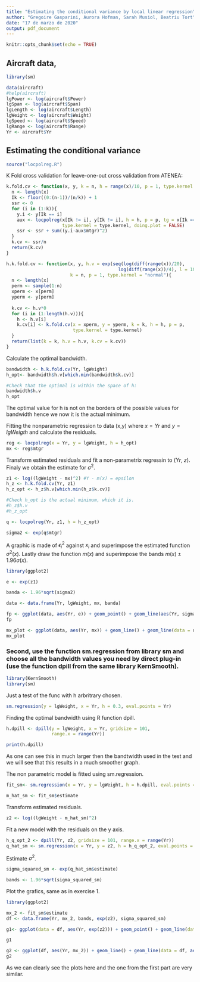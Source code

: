 ```yaml
---
title: "Estimating the conditional variance by local linear regression"
author: "Gregoire Gasparini, Aurora Hofman, Sarah Musiol, Beatriu Tort"
date: "17 de marzo de 2020"
output: pdf_document
---
```


```r
knitr::opts_chunk$set(echo = TRUE)
```

## Aircraft data, 

```r
library(sm)

data(aircraft)
#help(aircraft)
lgPower <- log(aircraft$Power)
lgSpan <- log(aircraft$Span)
lgLength <- log(aircraft$Length)
lgWeight <- log(aircraft$Weight)
lgSpeed <- log(aircraft$Speed)
lgRange <- log(aircraft$Range)
Yr <- aircraft$Yr
```

## Estimating the conditional variance

```r
source("locpolreg.R")
```

K Fold cross validation for leave-one-out cross validation from ATENEA:

```r
k.fold.cv <- function(x, y, k = n, h = range(x)/10, p = 1, type.kernel = "normal"){
  n <- length(x)
  Ik <- floor((0:(n-1))/(n/k)) + 1
  ssr <- 0
  for (i in (1:k)){
    y.i <- y[Ik == i]
    aux <- locpolreg(x[Ik != i], y[Ik != i], h = h, p = p, tg = x[Ik == i],
                     type.kernel = type.kernel, doing.plot = FALSE)
    ssr <- ssr + sum((y.i-aux$mtgr)^2)
  }
  k.cv <- ssr/n
  return(k.cv)
}

h.k.fold.cv <- function(x, y, h.v = exp(seq(log(diff(range(x))/20),
                                          log(diff(range(x))/4), l = 10)), 
                        k = n, p = 1, type.kernel = "normal"){
  n <- length(x)
  perm <- sample(1:n)
  xperm <- x[perm]
  yperm <- y[perm]
  
  k.cv <- h.v*0
  for (i in (1:length(h.v))){
    h <- h.v[i]
    k.cv[i] <- k.fold.cv(x = xperm, y = yperm, k = k, h = h, p = p,
                         type.kernel = type.kernel)
  }
  return(list(k = k, h.v = h.v, k.cv = k.cv))
}
```

Calculate the optimal bandwidth. 

```r
bandwidth <- h.k.fold.cv(Yr, lgWeight) 
h_opt<- bandwidth$h.v[which.min(bandwidth$k.cv)]

#Check that the optimal is within the space of h:
bandwidth$h.v
h_opt
```
The optimal value for h is not on the borders of the possible values for bandwidth hence we now it is the actual minimum. 

Fitting the nonparametric regression to data (x,y) where $x = Yr$ and $y = lgWeigth$ and calculate the residuals. 
```r
reg <- locpolreg(x = Yr, y = lgWeight, h = h_opt) 
mx <- reg$mtgr
```

Transform estimated residuals and fit a non-parametrix regressin to ($Yr$, $z$). Finaly we obtain the estimate for $\sigma^2$.

```r
z1 <- log((lgWeight - mx)^2) #Y - m(x) = epsilon
h_z <- h.k.fold.cv(Yr, z1) 
h_z_opt <- h_z$h.v[which.min(h_z$k.cv)]

#Check h_opt is the actual minimum, which it is.
#h_z$h.v
#h_z_opt

q <- locpolreg(Yr, z1, h = h_z_opt)

sigma2 <- exp(q$mtgr)
```

A graphic is made of $\epsilon^2_i$ against $x_i$ and superimpose the estimated function $\sigma^2(x)$. Lastly draw the function $m(x)$ and superimpose the bands $m(x) \pm 1.96\sigma(x)$.

```r
library(ggplot2)

e <- exp(z1)

banda <- 1.96*sqrt(sigma2)

data <- data.frame(Yr, lgWeight, mx, banda)

fp <- ggplot(data, aes(Yr, e)) + geom_point() + geom_line(aes(Yr, sigma2), colour = 'red')
fp

mx_plot <- ggplot(data, aes(Yr, mx)) + geom_line() + geom_line(data = data, aes(Yr, mx + banda), colour = 'red', linetype = "dashed")+ geom_line(data = data, aes(Yr, mx - banda), colour = 'red', linetype = "dashed")
mx_plot

```


### Second, use the function sm.regression from library sm and choose all the bandwidth values you need by direct plug-in (use the function dpill from the same library KernSmooth).

```r
library(KernSmooth)
library(sm)
```

Just a test of the func with h arbritrary chosen.

```r
sm.regression(y = lgWeight, x = Yr, h = 0.3, eval.points = Yr)
```

Finding the optimal bandwidth using R function dpill. 

```r
h.dpill <- dpill(y = lgWeight, x = Yr, gridsize = 101,
                 range.x = range(Yr))

print(h.dpill)
```

As one can see this in much larger then the bandtwidth used in the test and we will see that this results in a much smoother graph. 

The non parametric model is fitted using sm.regression. 

```r
fit_sm<- sm.regression(x = Yr, y = lgWeight, h = h.dpill, eval.points = Yr)
```

```r
m_hat_sm <- fit_sm$estimate
```

Transform estimated residuals.

```r
z2 <- log((lgWeight - m_hat_sm)^2)
```

Fit a new model with the residuals on the y axis. 

```r

h_q_opt_2 <- dpill(Yr, z2, gridsize = 101, range.x = range(Yr))
q_hat_sm <- sm.regression(x = Yr, y = z2, h = h_q_opt_2, eval.points = Yr)

```

Estimate $\sigma^2$.

```r
sigma_squared_sm <- exp(q_hat_sm$estimate)
```

```r
bands <- 1.96*sqrt(sigma_squared_sm)
```

Plot the grafics, same as in exercise 1.

```r
library(ggplot2)

mx_2 <- fit_sm$estimate
df <- data.frame(Yr, mx_2, bands, exp(z2), sigma_squared_sm)

g1<- ggplot(data = df, aes(Yr, exp(z2))) + geom_point() + geom_line(data = df, aes(Yr, sigma_squared_sm), color = "blue")

g1

g2 <- ggplot(df, aes(Yr, mx_2)) + geom_line() + geom_line(data = df, aes(Yr, mx_2 + bands), colour = 'red', linetype = "dashed") + geom_line(data = df, aes(Yr, mx_2 - bands), colour = 'red', linetype = "dashed")
g2
```

As we can clearly see the plots here and the one from the first part are very similar. 
